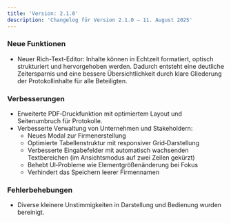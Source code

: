 ```yaml
---
title: 'Version: 2.1.0'
description: 'Changelog für Version 2.1.0 – 11. August 2025'
---
```


### Neue Funktionen

- Neuer Rich-Text-Editor: Inhalte können in Echtzeit formatiert, optisch strukturiert und hervorgehoben werden. Dadurch entsteht eine deutliche Zeitersparnis und eine bessere Übersichtlichkeit durch klare Gliederung der Protokollinhalte für alle Beteiligten.

### Verbesserungen

- Erweiterte PDF‑Druckfunktion mit optimiertem Layout und Seitenumbruch für Protokolle.
- Verbesserte Verwaltung von Unternehmen und Stakeholdern:
  - Neues Modal zur Firmenerstellung
  - Optimierte Tabellenstruktur mit responsiver Grid‑Darstellung
  - Verbesserte Eingabefelder mit automatisch wachsenden Textbereichen (im Ansichtsmodus auf zwei Zeilen gekürzt)
  - Behebt UI‑Probleme wie Elementgrößenänderung bei Fokus
  - Verhindert das Speichern leerer Firmennamen

### Fehlerbehebungen

- Diverse kleinere Unstimmigkeiten in Darstellung und Bedienung wurden bereinigt.

